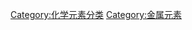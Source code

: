 {{catmore}}
{{Commonscat|Alkaline earth metals}}


[[Category:化学元素分类|Category:化学元素分类]]
[[Category:金属元素|Category:金属元素]]